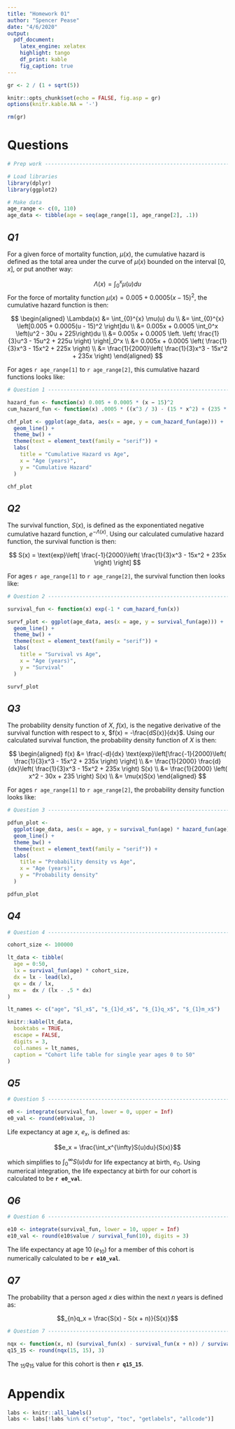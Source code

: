 ```yaml
---
title: "Homework 01"
author: "Spencer Pease"
date: "4/6/2020"
output:
  pdf_document:
    latex_engine: xelatex
    highlight: tango
    df_print: kable
    fig_caption: true
---
```


```r

gr <- 2 / (1 + sqrt(5))

knitr::opts_chunk$set(echo = FALSE, fig.asp = gr)
options(knitr.kable.NA = '-')

rm(gr)
```

# Questions

```r

# Prep work ---------------------------------------------------------------

# Load libraries
library(dplyr)
library(ggplot2)

# Make data
age_range <- c(0, 110)
age_data <- tibble(age = seq(age_range[1], age_range[2], .1))

```


## _Q1_

For a given force of mortality function, $\mu(x)$, the cumulative hazard
is defined as the total area under the curve of $\mu(x)$ bounded on the interval
$[0, x]$, or put another way:

$$ \Lambda(x) = \int_0^x \mu(u) du $$
For the force of mortality function $\mu(x) = 0.005 + 0.0005(x - 15)^2$, the
cumulative hazard function is then:

$$
\begin{aligned} \Lambda(x) &= \int_{0}^{x} \mu(u) du \\
&= \int_{0}^{x} \left[0.005 + 0.0005(u - 15)^2 \right]du \\
&= 0.005x + 0.0005 \int_0^x \left(u^2 - 30u + 225\right)du \\
&= 0.005x + 0.0005 \left. \left( \frac{1}{3}u^3 - 15u^2 + 225u \right) \right|_0^x \\
&= 0.005x + 0.0005 \left( \frac{1}{3}x^3 - 15x^2 + 225x \right) \\
&= \frac{1}{2000}\left( \frac{1}{3}x^3 - 15x^2 + 235x \right)
\end{aligned}
$$



For ages `r age_range[1]` to `r age_range[2]`, this cumulative hazard functions
looks like:

```r

# Question 1 --------------------------------------------------------------

hazard_fun <- function(x) 0.005 + 0.0005 * (x − 15)^2
cum_hazard_fun <- function(x) .0005 * ((x^3 / 3) - (15 * x^2) + (235 * x))

chf_plot <- ggplot(age_data, aes(x = age, y = cum_hazard_fun(age))) +
  geom_line() +
  theme_bw() +
  theme(text = element_text(family = "serif")) +
  labs(
    title = "Cumulative Hazard vs Age",
    x = "Age (years)",
    y = "Cumulative Hazard"
  )

chf_plot

```


## _Q2_

The survival function, $S(x)$, is defined as the exponentiated negative
cumulative hazard function, $e^{-\Lambda(x)}$. Using our calculated cumulative
hazard function, the survival function is then:

$$
S(x) =
\text{exp}\left[
\frac{-1}{2000}\left( \frac{1}{3}x^3 - 15x^2 + 235x \right)
\right]
$$

For ages `r age_range[1]` to `r age_range[2]`, the survival function then looks
like:

```r

# Question 2 --------------------------------------------------------------

survival_fun <- function(x) exp(-1 * cum_hazard_fun(x))

survf_plot <- ggplot(age_data, aes(x = age, y = survival_fun(age))) +
  geom_line() +
  theme_bw() +
  theme(text = element_text(family = "serif")) +
  labs(
    title = "Survival vs Age",
    x = "Age (years)",
    y = "Survival"
  )

survf_plot

```


## _Q3_

The probability density function of $X$, $f(x)$, is the negative derivative of
the survival function with respect to x, $f(x) = -\frac{dS(x)}{dx}$. Using our
calculated survival function, the probability density function of $X$ is then:

$$
\begin{aligned} f(x) &= \frac{-d}{dx}
\text{exp}\left[\frac{-1}{2000}\left( \frac{1}{3}x^3 - 15x^2 + 235x \right) \right] \\
&= \frac{1}{2000} \frac{d}{dx}\left( \frac{1}{3}x^3 - 15x^2 + 235x \right) S(x) \\
&= \frac{1}{2000} \left( x^2 - 30x + 235 \right) S(x) \\
&= \mu(x)S(x)
\end{aligned}
$$

For ages `r age_range[1]` to `r age_range[2]`, the probability density function
looks like:

```r

# Question 3 --------------------------------------------------------------

pdfun_plot <-
  ggplot(age_data, aes(x = age, y = survival_fun(age) * hazard_fun(age))) +
  geom_line() +
  theme_bw() +
  theme(text = element_text(family = "serif")) +
  labs(
    title = "Probability density vs Age",
    x = "Age (years)",
    y = "Probability density"
  )

pdfun_plot

```


## _Q4_

```r

# Question 4 --------------------------------------------------------------

cohort_size <- 100000

lt_data <- tibble(
  age = 0:50,
  lx = survival_fun(age) * cohort_size,
  dx = lx - lead(lx),
  qx = dx / lx,
  mx =  dx / (lx - .5 * dx)
)

lt_names <- c("age", "$l_x$", "$_{1}d_x$", "$_{1}q_x$", "$_{1}m_x$")

knitr::kable(lt_data,
  booktabs = TRUE,
  escape = FALSE,
  digits = 3,
  col.names = lt_names,
  caption = "Cohort life table for single year ages 0 to 50"
)

```


## _Q5_

```r

# Question 5 --------------------------------------------------------------

e0 <- integrate(survival_fun, lower = 0, upper = Inf)
e0_val <- round(e0$value, 3)

```


Life expectancy at age $x$, $e_x$, is defined as:

$$e_x = \frac{\int_x^{\infty}S(u)du}{S(x)}$$

which simplifies to $\int_0^{\infty}S(u)du$ for life expectancy at birth, $e_0$.
Using numerical integration, the life expectancy at birth for our cohort is
calculated to be **`r e0_val`**.


## _Q6_

```r

# Question 6 --------------------------------------------------------------

e10 <- integrate(survival_fun, lower = 10, upper = Inf)
e10_val <- round(e10$value / survival_fun(10), digits = 3)

```

The life expectancy at age 10 ($e_{10}$) for a member of this cohort is
numerically calculated to be **`r e10_val`**.


## _Q7_

The probability that a person aged $x$ dies within the next $n$ years is defined
as:

$$_{n}q_x = \frac{S(x) - S(x + n)}{S(x)}$$

```r

# Question 7 --------------------------------------------------------------

nqx <- function(x, n) (survival_fun(x) - survival_fun(x + n)) / survival_fun(x)
q15_15 <- round(nqx(15, 15), 3)

```

The $_{15}q_{15}$ value for this cohort is then **`r q15_15`**.


# Appendix

```r
labs <- knitr::all_labels()
labs <- labs[!labs %in% c("setup", "toc", "getlabels", "allcode")]
```

```r
```
